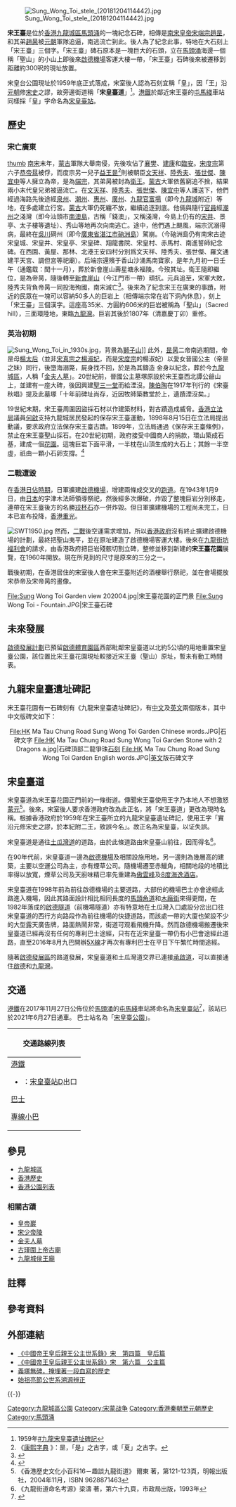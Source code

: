 {{CJK-New-Char|3B0E|ver=A}}
{{Coord|22.325116|114.189418|display=title}}
{{About|紀念[[宋端宗|宋端宗]]的石碑|[[港鐵|港鐵]][[屯馬綫|屯馬綫]]車站|宋皇臺站}}
[[File:Sung_Wong_Toi_stele_(20181204114442).jpg|thumb]]

'''宋王臺'''是位於[[香港|香港]][[九龍城區|九龍城區]][[馬頭涌|馬頭涌]]的一塊紀念石碑，相傳是[[宋朝君主列表#南宋|南宋皇帝]][[宋端宗|宋端宗趙昰]]，和其弟[[趙昺|趙昺]]被[[元朝|元朝]]軍隊追逼，南逃流亡到此。後人為了紀念此事，特地在大石刻上「宋王臺」三個字。「宋王臺」碑石原本是一塊巨大的石頭，立在[[馬頭涌|馬頭涌]]海邊一個稱「聖山」的小山上{{efn|「聖山」此名字最早見於十九世紀英國人所繪地圖，華夏古籍及紀錄中則未見記載。}}即後來[[啟德機場|啟德機場]]客運大樓一帶，「宋王臺」石碑後來被遷移到距離約300呎的現址放置。

宋皇台公園現址於1959年底正式落成，宋室後人認為石刻宜稱「皇」，因「王」沿[[元朝|元朝]]修[[宋史|宋史]]之謬，故旁邊街道稱「'''宋皇臺道'''」<ref>1959年[[#九龍宋皇臺遺址碑記|#九龍宋皇臺遺址碑記]]</ref>。[[港鐵|港鐵]]於鄰近宋王臺的[[屯馬綫|屯馬綫]]車站同樣採「皇」字命名為[[宋皇臺站|宋皇臺站]]。

==歷史==
=== 宋亡廣東 ===
[[檔案:Sung_Wong_Toi_before_1943.jpg|thumb]]
[[南宋|南宋]]末年，[[蒙古|蒙古]]軍隊大舉南侵，先後攻佔了[[襄樊之戰|襄樊]]、[[建康|建康]]和[[臨安|臨安]]。[[宋度宗|宋度宗]]第六子[[宋恭帝|恭帝㬎]]被俘，而度宗另一兒子[[宋端宗|益王昰]]<ref>《[http://ctext.org/kangxi-zidian/zh?searchu=%E6%98%B0 康熙字典] {{Wayback|url=http://ctext.org/kangxi-zidian/zh?searchu=%E6%98%B0 |date=20210420213137 }}》：昰，「是」之古字，或「夏」之古字。</ref>則被朝臣[[文天祥|文天祥]]、[[陸秀夫|陸秀夫]]、[[張世傑|張世傑]]、[[陳宜中|陳宜中]]等人擁立為帝，是為[[宋端宗|端宗]]，其弟昺被封為[[趙昺|衛王]]。[[蒙古|蒙古]]大軍依舊窮追不捨，結果兩小末代皇兄弟被逼流亡。在[[文天祥|文天祥]]、[[陸秀夫|陸秀夫]]、[[張世傑|張世傑]]、[[陳宜中|陳宜中]]等人護送下，他們經過海路先後途經[[泉州|泉州]]、[[潮州|潮州]]、[[惠州|惠州]]、[[廣州|廣州]]、[[九龍官富場|九龍官富場]]（即今[[九龍城|九龍城]]附近）等地，在多處建立行宮。[[蒙古|蒙古]]大軍仍死纏不放，繼續追逐到底。他倆與隨行[[官員|官員]]經[[潮州|潮州]]之淺灣（即今汕頭市[[南澳島|南澳島]]，古稱「錢澳」，又稱淺灣，今島上仍有的[[宋井|宋井]]、景亭、太子樓等遺址）、秀山等地再次向南逃亡。途中，他們遇上颶風，端宗沉溺得病，最終在[[吳川|吳川]]碙州（即今[[廣東省|廣東省]][[湛江市|湛江市]][[硇洲島|硇洲島]]）駕崩。（今硇洲島仍有南宋古迹宋皇城、宋皇井、宋皇亭、宋皇碑、翔龍書院、宋皇村、赤馬村、南進誓師紀念碑。在西園、黃屋、那林、北港王安四村分別爲文天祥、陸秀夫、張世傑、羅文通建平天宮、調但宮等祀廟）。后端宗還殯于香山沙涌馬南寶家，是年九月初一日壬午（通鑑载：閏十一月），葬於新會崖山壽星塘永福陵。今歿其址。衛王隨即繼位，是為帝昺，隨後轉至[[新會|新會]][[崖山|崖山]]（今江門市一帶）頑抗。元兵追至，宋軍大敗，陸秀夫背負帝昺一同投海殉國，南宋滅亡<ref>{{cite book|author1=爾東|title=香港歷史之謎|date=2007年4月|publisher=明報出版社有限公司|isbn=9789629736347|edition=第三版|page=p.4}}</ref>。後來為了紀念宋王在廣東的事蹟，附近的民眾在一塊可以容納50多人的巨岩上（相傳端宗常在岩下洞內休息），刻上「宋王臺」三個漢字。這座高35米、方圓約606米的巨岩被稱為「聖山」（Sacred hill），三面環陸地，東臨[[九龍灣|九龍灣]]。巨岩其後於1807年（清嘉慶丁卯）重修。

=== 英治初期 ===
[[File:Sung_Wong_Toi_in_1930s.jpg|thumb]]，背景為[[獅子山_(香港)|獅子山]]]]
此外，[[宋端宗|昰]][[趙昺|昺]]二帝南逃期間，帝昰母[[楊淑妃_(宋度宗)|楊太后]]（並非[[章惠皇后|宋真宗之楊淑妃]]，而是[[宋度宗|宋度宗]]的楊淑妃）以愛女晉國公主（帝昰之妹）同行，後墮海溺斃，屍身找不回，於是為其鑄造  金身以紀念，葬於今[[九龍城區|九龍城區]]，人稱「[[金夫人墓|金夫人墓]]」。20世紀前，晉國公主墓塚原設於宋王臺西北譚公爺山上，並建有一座大碑，後因興建[[聖三一座堂_(香港)|聖三一堂]]而給湮沒。[[陳伯陶|陳伯陶]]在1917年刊行的《宋臺秋唱》提及此墓塚「十年前碑址尚存，近因牧師築教堂於上，遺蹟湮沒矣。」

19世紀末期，宋王臺周圍因盜採石材以作建築材料，對古蹟造成威脅。[[香港立法局|香港立法局]]議員[[何啟|何啟]]支持九龍城居民發起的保存宋王臺運動，1898年8月15日在立法局提出動議，要求政府立法保存宋王臺古蹟。1899年，立法局通過《保存宋王臺條例》，禁止在宋王臺聖山採石。在20世紀初期，政府接受中國商人的捐款，環山築成石基，建成一個[[花園|花園]]。這塊巨岩下面平滑，一半枕在山頂生成的大石上；其餘一半空虛，祇由一顆小石卵支撐。<ref>{{cite book |url= http://www.districtcouncils.gov.hk/kc/tc_chi/links/files/KCD_Heritage_Txt.pdf |title= 九龍城區風物志 |date= 2005年11月 |publisher= 九龍城區議會 |work= 香港大學中文系 |access-date= 2018-03-15 |archive-url= https://web.archive.org/web/20151208163057/http://www.districtcouncils.gov.hk/kc/tc_chi/links/files/KCD_Heritage_Txt.pdf |archive-date= 2015-12-08 |dead-url= yes }}</ref>

{{wide image|Sung Wong Toi Hill, Kowloon City, Kowloon, c. 1920s.jpg|640px|20世紀初期，聖山一帶的景象，其中山上的那塊巨石就是宋王臺}}

=== 二戰遭毀 ===
在[[香港日佔時期|香港日佔時期]]，日軍擴建[[啟德機場|啟德機場]]，增建兩條成交叉的[[跑道|跑道]]。在1943年1月9日，由[[日本|日本]]的宇津木法師領導祭祀，然後經多次爆破，炸毀了整塊巨岩分別移走，連帶在宋王臺後方的名勝[[珓杯石|珓杯石]]亦一併炸毀。但日軍擴建機場的工程尚未完工，日本已宣布投降，[[香港重光|香港重光]]。

[[File:SWT1950.jpg|thumb]]
然而，[[二戰|二戰]]後空運需求增加，所以[[香港殖民地時期#香港政府|香港政府]]沒有終止擴建啟德機場的計劃，最終把聖山夷平，並在原址建造了啟德機場客運大樓。後來在[[九龍街坊福利會|九龍街坊福利會]]的請求，由香港政府把巨岩殘骸切割立碑，整修並移到新建的'''宋王臺花園'''展覽，在1960年開放。現在所見到的尺寸是原來的三分之一。

戰後初期，在香港居住的宋室後人會在宋王臺附近的酒樓舉行祭祀，並在會場擺放宋恭帝及宋帝昺的畫像。

<gallery mode=packed heights=200px style="text-align:center">
File:Sung Wong Toi Garden view 202004.jpg|宋王臺花園的正門景
File:Sung Wong Toi - Fountain.JPG|宋王臺石碑
</gallery>

==未來發展==
[[啟德發展計劃|啟德發展計劃]]已預留[[啟德體育園|啟德體育園區]]西部毗鄰宋皇臺道以北約5公頃的用地重置宋皇臺公園，該位置比宋王臺花園現址較接近宋王臺（聖山）原址，暫未有動工時間表。

==九龍宋皇臺遺址碑記== <!-- 應否移到維基文庫？ -->
宋王臺花園有一石碑刻有《九龍宋皇臺遺址碑記》，有[[中文|中文]]及[[英文|英文]]兩個版本，其中中文版碑文如下：

{{Quotation |
　　宋皇臺遺址在[[九龍灣|九龍灣]]西岸，原有小阜名「[[聖山_(香港)|聖山]]」者。巨石巍峨，矗峙其上，西面橫列[[元朝|元]]刻「宋王臺」牓書，旁綴「清嘉慶丁卯重修」七字。一九一五年，[[香港大學|香港大學]][[教授|教授]][[賴際熙|賴際熙]]籲請[[政府|政府]]劃地數畝，永作斯臺遺址，港紳[[李瑞琴|李瑞琴]]贊勷其事，捐建石垣繚焉。迨[[日軍|日軍]]陷港，擴築[[啟德機場|飛機場]]，爆石裂而為三，中一石摩崖諸字完整如故。[[香港光復|香港光復]]後，有司仍本保存[[古蹟|古蹟]]之旨，在機場之西南距原址可三百尺，闢地建公園，削其石為長方形，移寘園內，藉作標識，亦從眾意也。

　　考臺址[[明朝|明]]、[[清朝|清]]屬[[廣州|廣州]]府[[新安縣|新安縣]]，[[宋朝|宋]]時則屬[[廣州|廣州]]郡[[東莞|東莞]]縣，稱「[[官富場|官富場]]」。[[宋端宗|端宗]]正位[[福州|福州]]，以[[元朝|元]]兵追迫，遂入海，由是而[[泉州|泉州]]而[[潮州|潮州]]而[[惠州|惠州]]之[[甲子門|甲子門]]，以[[景炎|景炎]]二年春入[[廣州|廣州]]。治二月，舟次於[[梅窩|梅蔚]]，四月進駐場地，嘗建行宮於此，世稱「宋皇臺」。或謂[[宋端宗|端宗]]每每憩於石下洞中，故名，非所知矣。其年六月，移蹕古塔。九月如[[淺灣|淺灣]]，即今之[[荃灣|荃灣]]也。十一月元兵來襲，乃復乘舟遷秀山。計駐於[[九龍|九龍]]者，凡十閱月焉。有[[宋朝|宋一代]]，邊患迭興，[[西夏|西夏]]而外，抗[[遼朝|遼]]、抗[[金朝|金]]、抗[[元朝|元]]，無寧歲。洎夫末葉，顛沛蒙塵，暫止於海澨一隅，圖匡復興。後此厓山，君臣所踐履者，同為[[九州_(中国)|九州]]南盡之一寸[[宋朝|宋土]]，供後人憑弔而已。石刻宜稱「皇」，其作「王」，實沿元修[[宋史|宋史]]之謬，於[[本紀|本紀]]附二王，致誤今名。是園曰「宋皇臺公園」，園前大道曰「宋皇臺道」，皆作「皇」，正名也。方[[宋端宗|端宗]]之流離播[[廣東|越]]也，[[宗室|宗室]]隨而南者甚眾，後乃散居各邑，趙氏譜牒，彰彰可稽。

　　抑又聞之[[聖山_(香港)|聖山]]之西南有二王殿村，以[[宋端宗|端宗]]偕弟[[赵昺|衛王]]昺同次其地得名。其北有[[金夫人墓|金夫人墓]]，相傳為楊太后女，晉國公主，先溺於水，至是鑄金身以葬者。西北之[[九龍城侯王廟|侯王廟]]，則[[東莞|東莞]][[陳伯陶|陳伯陶]]碑文疑為楊太后弟[[楊亮節|亮節]]道死葬此，土人立廟以祀昭忠也。至[[白鶴山|白鶴山]]之遊仙巖畔，有[[交椅石|交椅石]]，據故老傳聞，[[宋端宗|端宗]]嘗設行朝以此為御座云。是皆有關斯臺史蹟，因幷及之，以備考證。

　　一九五七年歲次丁酉冬月，[[新會|新會]][[簡又文|簡又文]]撰文，[[台山市|台山]]趙超書丹。而選材監刻，力助建碑，復刊行專集，以長留紀念者，則香港趙族宗親總會也。
|一九五九年[[香港政府|香港政府]]立石 }}

<center>
<gallery>
File:HK Ma Tau Chung Road Sung Wong Toi Garden Chinese words.JPG|石碑文字
File:HK Ma Tau Chung Road Sung Wong Toi Garden Stone with 2 Dragons a.jpg|石碑頂部二龍爭珠[[石刻|石刻]]
File:HK Ma Tau Chung Road Sung Wong Toi Garden English words.JPG|[[英文|英文]]版石碑文字
</gallery>
</center>

==宋皇臺道==
{{Infobox Hong Kong Road
|中文街道名稱 = 宋皇臺道
|英文街道名稱 = Sung Wong Toi Road
|圖片 = File:Sung Wong Toi Road view 202004.jpg
|圖片說明 = 宋皇臺道
|路段總長度 = 0.65
|行車線數量 = 雙線雙程（[[世運道|世運道]]以東）<br>雙線單程（[[九龍城道|九龍城道]]以東）<br>三線單程（[[啟德隧道#出口|啟德隧道2A出口]]以東）<br>五線單程（啟德隧道2A出口以西）
|所在地區 = [[九龍|九龍]][[九龍城區|九龍城區]]
|起點 = [[馬頭角|馬頭角]][[承啟道|承啟道]]
|終點 = [[馬頭涌|馬頭涌]][[馬頭涌道|馬頭涌道]]
|通車日期 = 1950年代
}}

宋皇臺道為宋王臺花園正門前的一條街道。傳聞宋王臺使用王字乃本地人不想激怒[[蒙元|蒙元]]<ref>《香港歷史文化小百科16－趣談九龍街道》 爾東 著，第121-123頁，明報出版社，2004年11月，ISBN 9628871463</ref>。後來，宋室後人要求香港政府改為此正名，將「宋王臺道」更改為現時名稱。根據香港政府於1959年在宋王臺所立的九龍宋皇臺遺址碑記，使用王字「實沿元修宋史之謬，於本紀附二王，致誤今名」。故正名為宋皇臺，以证失誤。

宋皇臺道是通往[[土瓜灣道|土瓜灣道]]的道路，由於此條道路由宋皇臺山前往，因而得名<ref>《九龍街道命名考源》梁濤 著，第六十九頁，市政局出版，1993年</ref>。

在90年代前，宋皇臺道一邊為[[啟德機場|啟德機場]]及相關設施用地，另一邊則為幾層高的建築，主要以空運公司為主，亦有煙草公司。隨機場遷至赤鱲角，相關地段的地積比率得以放寬，煙草公司及天廚味精已率先重建為[[傲雲峰|傲雲峰]]及[[8度海逸酒店|8度海逸酒店]]。

宋皇臺道在1998年前為前往啟德機場的主要道路，大部份的機場巴士亦會途經此路進入機場，因此其路面設計相比相同長度的[[馬頭角道|馬頭角道]]和[[木廠街|木廠街]]來得更闊，在1982年落成的[[啟德隧道|啟德隧道]]（前機場隧道）亦有特意地在土瓜灣入口處設分岔出口往宋皇臺道的西行方向路段作為前往機場的快捷道路，而該處一帶的大廈也架設不少的大型露天廣告牌，路面熱鬧非常，街道可观看飛機升降。然而啟德機場搬遷後宋皇臺道已經再沒有任何的專利巴士途經，只有在近宋皇臺一帶仍有小巴會途經此道路，直至2016年8月九巴開辦[[九龍巴士5X線|5X線]]才再次有專利巴士在平日下午繁忙時間途經。

隨著[[啟德發展計劃|啟德發展區]]的路道發展，宋皇臺道和土瓜灣道交界已連接[[承啟道|承啟道]]，可以直接通住[[啟德|啟德]]和[[九龍灣|九龍灣]]。

==交通==
{{main|宋皇臺站}}
[[港鐵|港鐵]]在2017年11月27日公佈位於[[馬頭涌|馬頭涌]]的[[屯馬綫|屯馬綫]]車站將命名為[[宋皇臺站|宋皇臺站]]<ref>{{Cite web |url=http://www.mtr-shatincentrallink.hk/pdf/multimedia-gallery/press/27112017_pr_c.pdf |title=沙中綫好事成雙九龍城段兩個車站同時平頂及落實站名 |accessdate=2020-08-12 |archive-date=2020-02-05 |archive-url=https://web.archive.org/web/20200205210019/http://www.mtr-shatincentrallink.hk/pdf/multimedia-gallery/press/27112017_pr_c.pdf |dead-url=no }}</ref>，該站已於2021年6月27日通車。
巴士站名為「[http://hkbus.wikia.com/wiki/%E5%AE%8B%E7%9A%87%E8%87%BA%E5%85%AC%E5%9C%92 宋皇臺公園]{{Wayback|url=http://hkbus.wikia.com/wiki/%E5%AE%8B%E7%9A%87%E8%87%BA%E5%85%AC%E5%9C%92 |date=20190214222233 }}」。
{| class="mw-collapsible mw-collapsed wikitable" style="background:white; margin: 0 auto; width: auto;" 
! 交通路線列表
|-
|
;[[港鐵|港鐵]]
*{{港鐵路線標誌|TML}}：[[宋皇臺站|宋皇臺站]]D出口
;[[香港巴士|巴士]]
{{九龍新界巴士簡單列表|1A|2A|3B|5|5A|5C|5D|5P|6D|6P|9|11|11B|11D|11K|11X|12A|13D|14|15|16|16X|17|20|21|22|22M|24|26|27|28|42|61X|75X|85|85A|85B|85X|93K|95|98C|98S|203E|213D|293S|296C|296P|297|796C|796E|796X|N20|N213|N216|N293}}{{過海隧道巴士簡單列表|101|101R|106|106A|106P|107|108|111|111P|111R|116|608|N121}}
{{大嶼山巴士簡單列表|A22|E23|E23A|N23}}
;[[香港小型巴士|專線小巴]]
{{港島專線小巴簡單列表|61}}
{{九龍專線小巴簡單列表|2|2A|2S|46|49|69|69A}}
{{新界專線小巴簡單列表|105|105S|110|805S}}
|}

==參見==
*[[九龍城區|九龍城區]]
*[[香港歷史|香港歷史]]
*[[香港公園列表|香港公園列表]]
===相關古蹟===
*[[皇帝巖|皇帝巖]]
*[[宋少帝陵|宋少帝陵]]
*[[金夫人墓|金夫人墓]]
*[[古瑾圍|古瑾圍]][[上帝古廟|上帝古廟]]
*[[九龍城侯王廟|九龍城侯王廟]]

==註釋==
{{notelist}}

==參考資料==
{{reflist|3}}

== 外部連結 ==
{{Commonscat|Sung Wong Toi}}
* [https://web.archive.org/web/20120626014235/http://nrch.cca.gov.tw/ccahome/website/site4/BY_Collect/b9000e0/e004/cca220003-li-wpkbbyb9000e0040026-0096-u.xml 《中國帝王皇后親王公主世系錄》宋　第四篇　皇后篇]
* [https://web.archive.org/web/20120626014235/http://nrch.cca.gov.tw/ccahome/website/site4/BY_Collect/b9000e0/e004/cca220003-li-wpkbbyb9000e0040026-0096-u.xml 《中國帝王皇后親王公主世系錄》宋　第六篇　公主篇]
* [http://www.angelibrary.com/real/btl/019.htm 義塚無碑，掩埋著一段血寫的歷史]{{Wayback|url=http://www.angelibrary.com/real/btl/019.htm |date=20070928020308 }}
* [https://archive.is/20060508124736/http://163.13.215.224/me/lineage/book4-1.htm 始祖亮節公世系溯源辨正]

{{-}}
{{香港公園}}

[[Category:九龍城區公園|Category:九龍城區公園]]

[[Category:宋蒙战争|Category:宋蒙战争]]
[[Category:香港秦朝至元朝歷史|Category:香港秦朝至元朝歷史]]
[[Category:馬頭涌|Category:馬頭涌]]